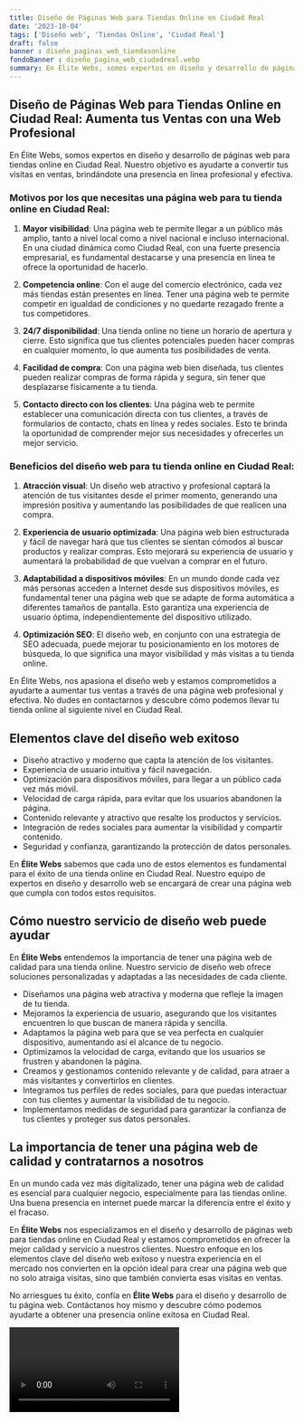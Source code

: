 ```yaml
---
title: Diseño de Páginas Web para Tiendas Online en Ciudad Real
date: '2023-10-04'
tags: ['Diseño web', 'Tiendas Online', 'Ciudad Real']
draft: false
banner : diseño_paginas_web_tiendasonline
fondoBanner : diseño_pagina_web_ciudadreal.webp
summary: En Élite Webs, somos expertos en diseño y desarrollo de páginas web para tiendas online en Ciudad Real. Nuestro objetivo es ayudarte a convertir tus visitas en ventas, brindándote una presencia en línea profesional y efectiva.
---
```


## Diseño de Páginas Web para Tiendas Online en Ciudad Real: Aumenta tus Ventas con una Web Profesional

En Élite Webs, somos expertos en diseño y desarrollo de páginas web para tiendas online en Ciudad Real. Nuestro objetivo es ayudarte a convertir tus visitas en ventas, brindándote una presencia en línea profesional y efectiva.

### Motivos por los que necesitas una página web para tu tienda online en Ciudad Real:

1. **Mayor visibilidad**: Una página web te permite llegar a un público más amplio, tanto a nivel local como a nivel nacional e incluso internacional. En una ciudad dinámica como Ciudad Real, con una fuerte presencia empresarial, es fundamental destacarse y una presencia en línea te ofrece la oportunidad de hacerlo.

2. **Competencia online**: Con el auge del comercio electrónico, cada vez más tiendas están presentes en línea. Tener una página web te permite competir en igualdad de condiciones y no quedarte rezagado frente a tus competidores.

3. **24/7 disponibilidad**: Una tienda online no tiene un horario de apertura y cierre. Esto significa que tus clientes potenciales pueden hacer compras en cualquier momento, lo que aumenta tus posibilidades de venta.

4. **Facilidad de compra**: Con una página web bien diseñada, tus clientes pueden realizar compras de forma rápida y segura, sin tener que desplazarse físicamente a tu tienda.

5. **Contacto directo con los clientes**: Una página web te permite establecer una comunicación directa con tus clientes, a través de formularios de contacto, chats en línea y redes sociales. Esto te brinda la oportunidad de comprender mejor sus necesidades y ofrecerles un mejor servicio.

### Beneficios del diseño web para tu tienda online en Ciudad Real:

1. **Atracción visual**: Un diseño web atractivo y profesional captará la atención de tus visitantes desde el primer momento, generando una impresión positiva y aumentando las posibilidades de que realicen una compra.

2. **Experiencia de usuario optimizada**: Una página web bien estructurada y fácil de navegar hará que tus clientes se sientan cómodos al buscar productos y realizar compras. Esto mejorará su experiencia de usuario y aumentará la probabilidad de que vuelvan a comprar en el futuro.

3. **Adaptabilidad a dispositivos móviles**: En un mundo donde cada vez más personas acceden a Internet desde sus dispositivos móviles, es fundamental tener una página web que se adapte de forma automática a diferentes tamaños de pantalla. Esto garantiza una experiencia de usuario óptima, independientemente del dispositivo utilizado.

4. **Optimización SEO**: El diseño web, en conjunto con una estrategia de SEO adecuada, puede mejorar tu posicionamiento en los motores de búsqueda, lo que significa una mayor visibilidad y más visitas a tu tienda online.

En Élite Webs, nos apasiona el diseño web y estamos comprometidos a ayudarte a aumentar tus ventas a través de una página web profesional y efectiva. No dudes en contactarnos y descubre cómo podemos llevar tu tienda online al siguiente nivel en Ciudad Real.

<GifSeo />

<Cta />

## Elementos clave del diseño web exitoso

- Diseño atractivo y moderno que capta la atención de los visitantes.
- Experiencia de usuario intuitiva y fácil navegación.
- Optimización para dispositivos móviles, para llegar a un público cada vez más móvil.
- Velocidad de carga rápida, para evitar que los usuarios abandonen la página.
- Contenido relevante y atractivo que resalte los productos y servicios.
- Integración de redes sociales para aumentar la visibilidad y compartir contenido.
- Seguridad y confianza, garantizando la protección de datos personales.

En **Élite Webs** sabemos que cada uno de estos elementos es fundamental para el éxito de una tienda online en Ciudad Real. Nuestro equipo de expertos en diseño y desarrollo web se encargará de crear una página web que cumpla con todos estos requisitos.

## Cómo nuestro servicio de diseño web puede ayudar

En **Élite Webs** entendemos la importancia de tener una página web de calidad para una tienda online. Nuestro servicio de diseño web ofrece soluciones personalizadas y adaptadas a las necesidades de cada cliente.

- Diseñamos una página web atractiva y moderna que refleje la imagen de tu tienda.
- Mejoramos la experiencia de usuario, asegurando que los visitantes encuentren lo que buscan de manera rápida y sencilla.
- Adaptamos la página web para que se vea perfecta en cualquier dispositivo, aumentando así el alcance de tu negocio.
- Optimizamos la velocidad de carga, evitando que los usuarios se frustren y abandonen la página.
- Creamos y gestionamos contenido relevante y de calidad, para atraer a más visitantes y convertirlos en clientes.
- Integramos tus perfiles de redes sociales, para que puedas interactuar con tus clientes y aumentar la visibilidad de tu negocio.
- Implementamos medidas de seguridad para garantizar la confianza de tus clientes y proteger sus datos personales.

## La importancia de tener una página web de calidad y contratarnos a nosotros

En un mundo cada vez más digitalizado, tener una página web de calidad es esencial para cualquier negocio, especialmente para las tiendas online. Una buena presencia en internet puede marcar la diferencia entre el éxito y el fracaso.

En **Élite Webs** nos especializamos en el diseño y desarrollo de páginas web para tiendas online en Ciudad Real y estamos comprometidos en ofrecer la mejor calidad y servicio a nuestros clientes. Nuestro enfoque en los elementos clave del diseño web exitoso y nuestra experiencia en el mercado nos convierten en la opción ideal para crear una página web que no solo atraiga visitas, sino que también convierta esas visitas en ventas.

No arriesgues tu éxito, confía en **Élite Webs** para el diseño y desarrollo de tu página web. Contáctanos hoy mismo y descubre cómo podemos ayudarte a obtener una presencia online exitosa en Ciudad Real.

<Video />

<CtaBot job='Tiendas Online' city='Ciudad Real'/>

<Gmaps query='Ciudad Real+españa+maps' />
